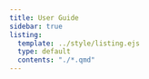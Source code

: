 ```yaml
---
title: User Guide
sidebar: true
listing:
  template: ../style/listing.ejs
  type: default
  contents: "./*.qmd"
---
```


